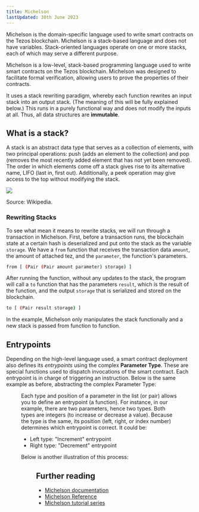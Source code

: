 ```yaml
---
title: Michelson
lastUpdated: 30th June 2023
---
```



Michelson is the domain-specific language used to write smart contracts on the Tezos blockchain. Michelson is a stack-based language and does not have variables. Stack-oriented languages operate on one or more stacks, each of which may serve a different purpose.

Michelson is a low-level, stack-based programming language used to write smart contracts on the Tezos blockchain. Michelson was designed to facilitate formal verification, allowing users to prove the properties of their contracts.

It uses a stack rewriting paradigm, whereby each function rewrites an input stack into an output stack. (The meaning of this will be fully explained below.) This runs in a purely functional way and does not modify the inputs at all. Thus, all data structures are **immutable**.

## What is a stack?

A stack is an abstract data type that serves as a collection of elements, with two principal operations: push (adds an element to the collection) and pop (removes the most recently added element that has not yet been removed). The order in which elements come off a stack gives rise to its alternative name, LIFO (last in, first out). Additionally, a peek operation may give access to the top without modifying the stack.

![](https://upload.wikimedia.org/wikipedia/commons/9/9f/Stack_data_structure.gif)

Source: Wikipedia.

### Rewriting Stacks

To see what mean it means to rewrite stacks, we will run through a transaction in Michelson. First, before a transaction runs, the blockchain state at a certain hash is deserialized and put onto the stack as the variable `storage`. We have a `from` function that receives the transaction data `amount`, the amount of attached tez, and the `parameter`, the function's parameters.

```sh
from [ (Pair (Pair amount parameter) storage) ]
```

After running the function, without any updates to the stack, the program will call a `to` function that has the parameters `result`, which is the result of the function, and the output `storage` that is serialized and stored on the blockchain.

```sh
to [ (Pair result storage) ]
```

In the example, Michelson only manipulates the stack functionally and a new stack is passed from function to function.

## Entrypoints

Depending on the high-level language used, a smart contract deployment also defines its *entrypoints* using the complex **Parameter Type**. These are special functions used to dispatch invocations of the smart contract. Each entrypoint is in charge of triggering an instruction. Below is the same example as before, abstracting the complex Parameter Type:

<Figure src="/img/invoke_smart_contract.svg" caption="Figure 1: Call of a smart contract triggering its entrypoints, code, and modifying its storage's state" />

Each type and position of a parameter in the list (or pair) allows you to define an entrypoint (a function). For instance, in our example, there are two parameters, hence two types. Both types are integers (to increase or decrease a value). Because the type is the same, its position (left, right, or index number) determines which entrypoint is correct.
It could be:
- Left type: "Increment" entrypoint
- Right type: "Decrement" entrypoint

Below is another illustration of this process:

<Figure src="/img/tezos_smart_contract_deploy_invoke.svg" caption="Figure 2: Deployment and call of a Tezos smart contract with high-level languages" />

## Further reading

* [Michelson documentation](http://tezos.gitlab.io/007/michelson.html)
* [Michelson Reference](https://tezos.gitlab.io/michelson-reference/)
* [Michelson tutorial series](https://gitlab.com/camlcase-dev/michelson-tutorial/tree/master)
